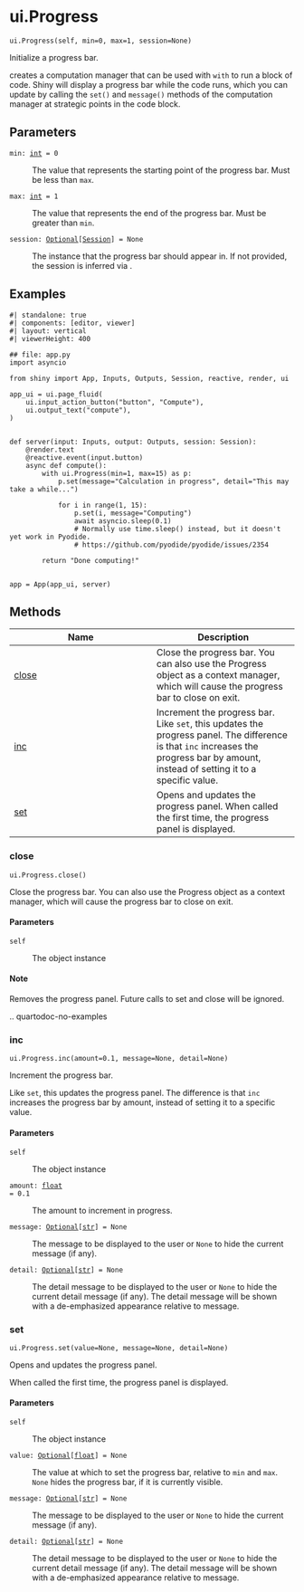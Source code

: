# ui.Progress { #shiny.ui.Progress }

`ui.Progress(self, min=0, max=1, session=None)`

Initialize a progress bar.

[](:func:`~shiny.ui.Progress`) creates a computation manager that can be used with `with` to
run a block of code. Shiny will display a progress bar while the code runs, which
you can update by calling the `set()` and `message()` methods of the computation
manager at strategic points in the code block.

## Parameters

<code><span class="parameter-name">min</span><span class="parameter-annotation-sep">:</span> <span class="parameter-annotation">[int](`int`)</span> <span class="parameter-default-sep">=</span> <span class="parameter-default">0</span></code>

:   The value that represents the starting point of the progress bar. Must be less
    than ``max``.

<code><span class="parameter-name">max</span><span class="parameter-annotation-sep">:</span> <span class="parameter-annotation">[int](`int`)</span> <span class="parameter-default-sep">=</span> <span class="parameter-default">1</span></code>

:   The value that represents the end of the progress bar. Must be greater than
    ``min``.

<code><span class="parameter-name">session</span><span class="parameter-annotation-sep">:</span> <span class="parameter-annotation">[Optional](`typing.Optional`)\[[Session](`shiny.session.Session`)\]</span> <span class="parameter-default-sep">=</span> <span class="parameter-default">None</span></code>

:   The [](:class:`~shiny.Session`) instance that the progress bar should appear in. If not
    provided, the session is inferred via [](:func:`~shiny.session.get_current_session`).

## Examples

```shinylive-python
#| standalone: true
#| components: [editor, viewer]
#| layout: vertical
#| viewerHeight: 400

## file: app.py
import asyncio

from shiny import App, Inputs, Outputs, Session, reactive, render, ui

app_ui = ui.page_fluid(
    ui.input_action_button("button", "Compute"),
    ui.output_text("compute"),
)


def server(input: Inputs, output: Outputs, session: Session):
    @render.text
    @reactive.event(input.button)
    async def compute():
        with ui.Progress(min=1, max=15) as p:
            p.set(message="Calculation in progress", detail="This may take a while...")

            for i in range(1, 15):
                p.set(i, message="Computing")
                await asyncio.sleep(0.1)
                # Normally use time.sleep() instead, but it doesn't yet work in Pyodide.
                # https://github.com/pyodide/pyodide/issues/2354

        return "Done computing!"


app = App(app_ui, server)
```

## Methods

| Name | Description |
| --- | --- |
| [close](#shiny.ui.Progress.close) | Close the progress bar. You can also use the Progress object as a context manager, which will cause the progress bar to close on exit. |
| [inc](#shiny.ui.Progress.inc) | Increment the progress bar.  Like ``set``, this updates the progress panel. The difference is that ``inc`` increases the progress bar by amount, instead of setting it to a specific value. |
| [set](#shiny.ui.Progress.set) | Opens and updates the progress panel.  When called the first time, the progress panel is displayed. |

### close { #shiny.ui.Progress.close }

`ui.Progress.close()`

Close the progress bar. You can also use the Progress object as a context
manager, which will cause the progress bar to close on exit.

#### Parameters

<code><span class="parameter-name">self</span></code>

:   The object instance

#### Note

Removes the progress panel. Future calls to set and close will be ignored.

.. quartodoc-no-examples

### inc { #shiny.ui.Progress.inc }

`ui.Progress.inc(amount=0.1, message=None, detail=None)`

Increment the progress bar.

Like ``set``, this updates the progress panel. The difference is that ``inc``
increases the progress bar by amount, instead of setting it to a specific value.

#### Parameters

<code><span class="parameter-name">self</span></code>

:   The object instance

<code><span class="parameter-name">amount</span><span class="parameter-annotation-sep">:</span> <span class="parameter-annotation">[float](`float`)</span> <span class="parameter-default-sep">=</span> <span class="parameter-default">0.1</span></code>

:   The amount to increment in progress.

<code><span class="parameter-name">message</span><span class="parameter-annotation-sep">:</span> <span class="parameter-annotation">[Optional](`typing.Optional`)\[[str](`str`)\]</span> <span class="parameter-default-sep">=</span> <span class="parameter-default">None</span></code>

:   The message to be displayed to the user or ``None`` to hide the current
    message (if any).

<code><span class="parameter-name">detail</span><span class="parameter-annotation-sep">:</span> <span class="parameter-annotation">[Optional](`typing.Optional`)\[[str](`str`)\]</span> <span class="parameter-default-sep">=</span> <span class="parameter-default">None</span></code>

:   The detail message to be displayed to the user or ``None`` to hide the current
    detail message (if any). The detail message will be shown with a
    de-emphasized appearance relative to message.

### set { #shiny.ui.Progress.set }

`ui.Progress.set(value=None, message=None, detail=None)`

Opens and updates the progress panel.

When called the first time, the progress panel is displayed.

#### Parameters

<code><span class="parameter-name">self</span></code>

:   The object instance

<code><span class="parameter-name">value</span><span class="parameter-annotation-sep">:</span> <span class="parameter-annotation">[Optional](`typing.Optional`)\[[float](`float`)\]</span> <span class="parameter-default-sep">=</span> <span class="parameter-default">None</span></code>

:   The value at which to set the progress bar, relative to ``min`` and ``max``.
    ``None`` hides the progress bar, if it is currently visible.

<code><span class="parameter-name">message</span><span class="parameter-annotation-sep">:</span> <span class="parameter-annotation">[Optional](`typing.Optional`)\[[str](`str`)\]</span> <span class="parameter-default-sep">=</span> <span class="parameter-default">None</span></code>

:   The message to be displayed to the user or ``None`` to hide the current
    message (if any).

<code><span class="parameter-name">detail</span><span class="parameter-annotation-sep">:</span> <span class="parameter-annotation">[Optional](`typing.Optional`)\[[str](`str`)\]</span> <span class="parameter-default-sep">=</span> <span class="parameter-default">None</span></code>

:   The detail message to be displayed to the user or ``None`` to hide the
    current detail message (if any). The detail message will be shown with a
    de-emphasized appearance relative to message.